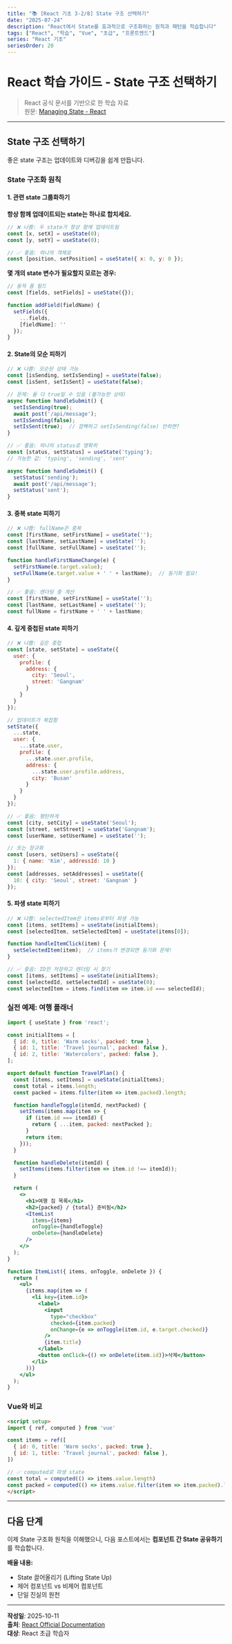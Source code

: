 ```yaml
---
title: "📚 [React 기초 3-2/8] State 구조 선택하기"
date: "2025-07-24"
description: "React에서 State를 효과적으로 구조화하는 원칙과 패턴을 학습합니다"
tags: ["React", "학습", "Vue", "초급", "프론트엔드"]
series: "React 기초"
seriesOrder: 20
---
```


# React 학습 가이드 - State 구조 선택하기

> React 공식 문서를 기반으로 한 학습 자료  
> 원문: [Managing State - React](https://react.dev/learn/managing-state)

---

## State 구조 선택하기

좋은 state 구조는 업데이트와 디버깅을 쉽게 만듭니다.

### State 구조화 원칙

#### 1. **관련 state 그룹화하기**

**항상 함께 업데이트되는 state는 하나로 합치세요.**

```jsx
// ❌ 나쁨: 두 state가 항상 함께 업데이트됨
const [x, setX] = useState(0);
const [y, setY] = useState(0);

// ✅ 좋음: 하나의 객체로
const [position, setPosition] = useState({ x: 0, y: 0 });
```

**몇 개의 state 변수가 필요할지 모르는 경우:**

```jsx
// 동적 폼 필드
const [fields, setFields] = useState({});

function addField(fieldName) {
  setFields({
    ...fields,
    [fieldName]: ''
  });
}
```

#### 2. **State의 모순 피하기**

```jsx
// ❌ 나쁨: 모순된 상태 가능
const [isSending, setIsSending] = useState(false);
const [isSent, setIsSent] = useState(false);

// 문제: 둘 다 true일 수 있음 (불가능한 상태)
async function handleSubmit() {
  setIsSending(true);
  await post('/api/message');
  setIsSending(false);
  setIsSent(true);  // 깜빡하고 setIsSending(false) 안하면?
}

// ✅ 좋음: 하나의 status로 명확히
const [status, setStatus] = useState('typing');
// 가능한 값: 'typing', 'sending', 'sent'

async function handleSubmit() {
  setStatus('sending');
  await post('/api/message');
  setStatus('sent');
}
```

#### 3. **중복 state 피하기**

```jsx
// ❌ 나쁨: fullName은 중복
const [firstName, setFirstName] = useState('');
const [lastName, setLastName] = useState('');
const [fullName, setFullName] = useState('');

function handleFirstNameChange(e) {
  setFirstName(e.target.value);
  setFullName(e.target.value + ' ' + lastName);  // 동기화 필요!
}

// ✅ 좋음: 렌더링 중 계산
const [firstName, setFirstName] = useState('');
const [lastName, setLastName] = useState('');
const fullName = firstName + ' ' + lastName;
```

#### 4. **깊게 중첩된 state 피하기**

```jsx
// ❌ 나쁨: 깊은 중첩
const [state, setState] = useState({
  user: {
    profile: {
      address: {
        city: 'Seoul',
        street: 'Gangnam'
      }
    }
  }
});

// 업데이트가 복잡함
setState({
  ...state,
  user: {
    ...state.user,
    profile: {
      ...state.user.profile,
      address: {
        ...state.user.profile.address,
        city: 'Busan'
      }
    }
  }
});

// ✅ 좋음: 평탄하게
const [city, setCity] = useState('Seoul');
const [street, setStreet] = useState('Gangnam');
const [userName, setUserName] = useState('');

// 또는 정규화
const [users, setUsers] = useState({
  1: { name: 'Kim', addressId: 10 }
});
const [addresses, setAddresses] = useState({
  10: { city: 'Seoul', street: 'Gangnam' }
});
```

#### 5. **파생 state 피하기**

```jsx
// ❌ 나쁨: selectedItem은 items로부터 파생 가능
const [items, setItems] = useState(initialItems);
const [selectedItem, setSelectedItem] = useState(items[0]);

function handleItemClick(item) {
  setSelectedItem(item);  // items가 변경되면 동기화 문제!
}

// ✅ 좋음: ID만 저장하고 렌더링 시 찾기
const [items, setItems] = useState(initialItems);
const [selectedId, setSelectedId] = useState(0);
const selectedItem = items.find(item => item.id === selectedId);
```

### 실전 예제: 여행 플래너

```jsx
import { useState } from 'react';

const initialItems = [
  { id: 0, title: 'Warm socks', packed: true },
  { id: 1, title: 'Travel journal', packed: false },
  { id: 2, title: 'Watercolors', packed: false },
];

export default function TravelPlan() {
  const [items, setItems] = useState(initialItems);
  const total = items.length;
  const packed = items.filter(item => item.packed).length;

  function handleToggle(itemId, nextPacked) {
    setItems(items.map(item => {
      if (item.id === itemId) {
        return { ...item, packed: nextPacked };
      }
      return item;
    }));
  }

  function handleDelete(itemId) {
    setItems(items.filter(item => item.id !== itemId));
  }

  return (
    <>
      <h1>여행 짐 목록</h1>
      <h2>{packed} / {total} 준비됨</h2>
      <ItemList
        items={items}
        onToggle={handleToggle}
        onDelete={handleDelete}
      />
    </>
  );
}

function ItemList({ items, onToggle, onDelete }) {
  return (
    <ul>
      {items.map(item => (
        <li key={item.id}>
          <label>
            <input
              type="checkbox"
              checked={item.packed}
              onChange={e => onToggle(item.id, e.target.checked)}
            />
            {item.title}
          </label>
          <button onClick={() => onDelete(item.id)}>삭제</button>
        </li>
      ))}
    </ul>
  );
}
```

### Vue와 비교

```html
<script setup>
import { ref, computed } from 'vue'

const items = ref([
  { id: 0, title: 'Warm socks', packed: true },
  { id: 1, title: 'Travel journal', packed: false },
])

// ✅ computed로 파생 state
const total = computed(() => items.value.length)
const packed = computed(() => items.value.filter(item => item.packed).length)
</script>
```

---

## 다음 단계

이제 State 구조화 원칙을 이해했으니, 다음 포스트에서는 **컴포넌트 간 State 공유하기**를 학습합니다.

**배울 내용:**
- State 끌어올리기 (Lifting State Up)
- 제어 컴포넌트 vs 비제어 컴포넌트
- 단일 진실의 원천

---

**작성일**: 2025-10-11  
**출처**: [React Official Documentation](https://react.dev/learn/managing-state)  
**대상**: React 초급 학습자
